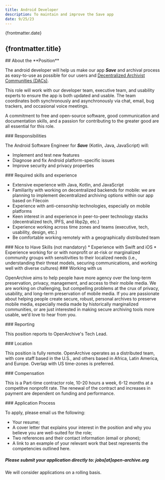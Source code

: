 ```yaml
---
title: Android Developer
description: To maintain and improve the Save app
date: 9/25/23
---
```



<JobHeaderSection>
{frontmatter.date}

## {frontmatter.title}

</JobHeaderSection>

<AboutSection />

<AboutPositionSection>
## About the **Position**

The android developer will help us make our app **_Save_** and archival process as easy-to-use as possible for our users and [Decentralized Archivist Communities (DACs)](https://open-archive.org/programs). 

This role will work with our developer team, executive team, and usability experts to ensure the app is both updated and usable. The team coordinates both synchronously and asynchronously via chat, email, bug trackers, and occasional voice meetings. 

A commitment to free and open-source software, good communication and documentation skills, and a passion for contributing to the greater good are all essential for this role.


</AboutPositionSection>

<DetailsSection>
<DetailItem>
### Responsibilities

The Android Software Engineer for **_Save_** (Kotlin, Java, JavaScript) will:
* Implement and test new features
* Diagnose and fix Android platform-specific issues
* Improve security and privacy properties

</DetailItem>
<DetailItem>
### Required skills and experience

* Extensive experience with Java, Kotlin, and JavaScript
* Familiarity with working on decentralized backends for mobile: we are planning to implement decentralized archiving options within our app based on Filecoin
* Experience with anti-censorship technologies, especially on mobile platforms
* Keen interest in and experience in peer-to-peer technology stacks (decentralized tech, IPFS, and libp2p, etc.)
* Experience working across time zones and teams (executive, tech, usability, design, etc.)
* Be comfortable working remotely with a geographically distributed team

</DetailItem>
<DetailItem>
### Nice to Have Skills (not mandatory)
* Experience with Swift and iOS
* Experience working for or with nonprofit or at-risk or marginalized community groups with sensitivities to their localized needs (i.e., understanding their threat models, securing communications, and working well with diverse cultures)


</DetailItem>
<DetailItem>
  ### Working with us

OpenArchive aims to help people have more agency over the long-term preservation, privacy, management, and access to their mobile media. We are working on challenging, but compelling problems at the crux of privacy, usability, and long-term preservation of mobile media. If you are passionate about helping people create secure, robust, personal archives to preserve mobile media, especially media made by historically marginalized communities, or are just interested in making secure archiving tools more usable, we’d love to hear from you.

</DetailItem>
<DetailItem>
  ### Reporting

This position reports to OpenArchive's Tech Lead.

</DetailItem>
<DetailItem>
  ### Location

This position is fully remote. OpenArchive operates as a distributed team, with core staff based in the U.S., and others based in Africa, Latin America, and Europe. Overlap with US time-zones is preferred.

</DetailItem>
<DetailItem>
  ### Compensation

This is a Part-time contractor role, 10-20 hours a week, 6-12 months at a competitve nonprofit rate. The renewal of the contract and increases in payment are dependent on funding and performance.

</DetailItem>
<DetailItem>
  ### Application Process

To apply, please email us the following:

- Your resume;
- A cover letter that explains your interest in the position and why you believe you are well-suited for the role;
- Two references and their contact information (email or phone);
- A link to an example of your relevant work that best represents the competencies outlined here.

</DetailItem>
<ContactBox>

 [](mailto:info@open-archive.org)

##### Please submit your application directly to: jobs[at]open-archive.org

We will consider applications on a rolling basis.


</ContactBox>
</DetailsSection>

<DiverseSection />

